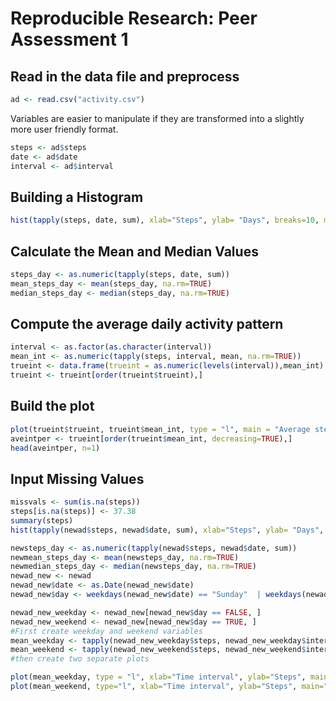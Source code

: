 # Reproducible Research: Peer Assessment 1
## Read in the data file and preprocess
```r
ad <- read.csv("activity.csv")
```
Variables are easier to manipulate if they are transformed into a slightly more user friendly format.
```r
steps <- ad$steps
date <- ad$date
interval <- ad$interval
```
## Building a Histogram
```r
hist(tapply(steps, date, sum), xlab="Steps", ylab= "Days", breaks=10, main="Steps taken on a Daily basis")
```
## Calculate the Mean and Median Values
```r
steps_day <- as.numeric(tapply(steps, date, sum))
mean_steps_day <- mean(steps_day, na.rm=TRUE)
median_steps_day <- median(steps_day, na.rm=TRUE)
```
## Compute the average daily activity pattern
```r
interval <- as.factor(as.character(interval))
mean_int <- as.numeric(tapply(steps, interval, mean, na.rm=TRUE))
trueint <- data.frame(trueint = as.numeric(levels(interval)),mean_int)
trueint <- trueint[order(trueint$trueint),]
```
## Build the plot
```r
plot(trueint$trueint, trueint$mean_int, type = "l", main = "Average steps per minute", xlab="Time of Day", ylab="Mean Steps")
aveintper <- trueint[order(trueint$mean_int, decreasing=TRUE),]
head(aveintper, n=1)
```
## Input Missing Values
```r
missvals <- sum(is.na(steps))
steps[is.na(steps)] <- 37.38
summary(steps)
hist(tapply(newad$steps, newad$date, sum), xlab="Steps", ylab= "Days", breaks=10, main="Steps taken on a Daily basis")
```
```r
newsteps_day <- as.numeric(tapply(newad$steps, newad$date, sum))
newmean_steps_day <- mean(newsteps_day, na.rm=TRUE)
newmedian_steps_day <- median(newsteps_day, na.rm=TRUE)
newad_new <- newad
newad_new$date <- as.Date(newad_new$date)
newad_new$day <- weekdays(newad_new$date) == "Sunday"  | weekdays(newad_new$date) == "Saturday"
```
```r
newad_new_weekday <- newad_new[newad_new$day == FALSE, ]
newad_new_weekend <- newad_new[newad_new$day == TRUE, ]
#First create weekday and weekend variables
mean_weekday <- tapply(newad_new_weekday$steps, newad_new_weekday$interval, mean)
mean_weekend <- tapply(newad_new_weekend$steps, newad_new_weekend$interval, mean)
#then create two separate plots
```
```r
plot(mean_weekday, type = "l", xlab="Time interval", ylab="Steps", main="Weekday activity", col="darkblue")
plot(mean_weekend, type="l", xlab="Time interval", ylab="Steps", main="Weekend activity", col="red")
```
